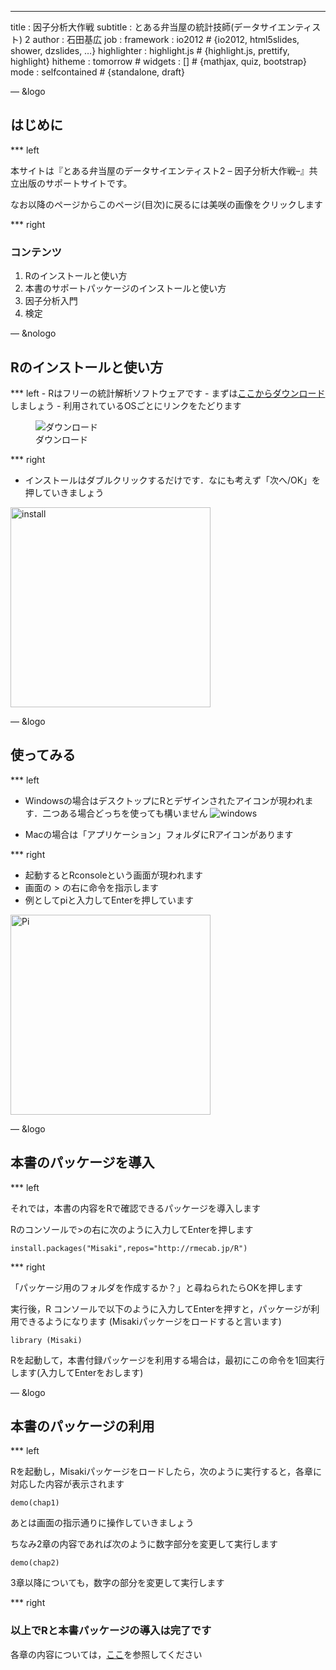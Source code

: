 --- 
title       : 因子分析大作戦
subtitle    : とある弁当屋の統計技師(データサイエンティスト) 2
author      : 石田基広
job         : 
framework   : io2012        # {io2012, html5slides, shower, dzslides, ...}
highlighter : highlight.js  # {highlight.js, prettify, highlight}
hitheme     : tomorrow      # 
widgets     : []            # {mathjax, quiz, bootstrap}
mode        : selfcontained # {standalone, draft}


--- &logo

## はじめに 

*** left 

本サイトは『とある弁当屋のデータサイエンティスト2 -- 因子分析大作戦--』共立出版のサポートサイトです。

なお以降のページからこのページ(目次)に戻るには美咲の画像をクリックします


*** right

### コンテンツ

1. Rのインストールと使い方
2. 本書のサポートパッケージのインストールと使い方
3. 因子分析入門
4. 検定



<style>
.title-slide {
     background-image: url(assets/img/misaki.png);
     background-repeat: no-repeat ;
     background-position: right center;
   }
</style>



--- &nologo

## Rのインストールと使い方

*** left 
- Rはフリーの統計解析ソフトウェアです
- まずは[ここからダウンロード](http://cran.ism.ac.jp/)しましょう
- 利用されているOSごとにリンクをたどります

![ダウンロード](img/download.png)

*** right 

- インストールはダブルクリックするだけです．なにも考えず「次へ/OK」を押していきましょう

<img src="img//install.png" alt="install" style="width: 320px;"/>


--- &logo

## 使ってみる

*** left

- Windowsの場合はデスクトップにRとデザインされたアイコンが現われます．二つある場合どっちを使っても構いません
![windows](img/icon.png)

- Macの場合は「アプリケーション」フォルダにRアイコンがあります

*** right

- 起動するとRconsoleという画面が現われます
- 画面の > の右に命令を指示します
- 例としてpiと入力してEnterを押しています

<img src="img/pi.png" alt="Pi" style="width: 320px;"/>


--- &logo

## 本書のパッケージを導入

*** left 

それでは，本書の内容をRで確認できるパッケージを導入します

Rのコンソールで>の右に次のように入力してEnterを押します

    install.packages("Misaki",repos="http://rmecab.jp/R")

*** right

<!-- 実行すると「CRANのサイトを選べ」というダイアログが表示されます -->

<!-- 三つあるJapanから一つを選んでOKを押します -->

「パッケージ用のフォルダを作成するか？」と尋ねられたらOKを押します

実行後，R コンソールで以下のように入力してEnterを押すと，パッケージが利用できるようになります
(Misakiパッケージをロードすると言います)

    library (Misaki)

Rを起動して，本書付録パッケージを利用する場合は，最初にこの命令を1回実行します(入力してEnterをおします)

--- &logo

## 本書のパッケージの利用

*** left

Rを起動し，Misakiパッケージをロードしたら，次のように実行すると，各章に対応した内容が表示されます

    demo(chap1)
    
あとは画面の指示通りに操作していきましょう

ちなみ2章の内容であれば次のように数字部分を変更して実行します

    demo(chap2)


3章以降についても，数字の部分を変更して実行します

*** right

### 以上でRと本書パッケージの導入は完了です

各章の内容については，[ここ](http://rmecab.jp/misaki)を参照してください

<!-- 最後にこのスライドもRで作成しています -->

<!-- slidifyとknitrというRの機能を使っています -->







<!-- --- &twocol2 bg:yellow -->

<!-- *** left -->

<!-- this is [link to slide1](#1) -->

<!-- this is [link to slide2](#2) -->

<!-- *** right -->



<!-- --- &anchor -->

<!-- *** left  -->

<!-- [目次に戻る](#2) -->

<!-- *** right  -->

<!-- http://masaboo.cside.com/new_css1/cs_menu.html -->
<!-- 
(shell-command "Rscript ~/Projects/R/Markdown/slidify.R")
-->

